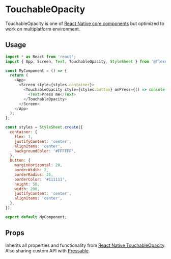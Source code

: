 
# TouchableOpacity

TouchableOpacity is one of [React Native core components](https://reactnative.dev/docs/touchableopacity) but optimized to work on multiplatform environment. 

## Usage
```javascript
import * as React from 'react';
import { App, Screen, Text, TouchableOpacity, StyleSheet } from '@flexn/create';

const MyComponent = () => {
  return (
    <App>
      <Screen style={styles.container}>
        <TouchableOpacity style={styles.button} onPress={() => console.log('Pressed')}>
          <Text>Press me</Text>
        </TouchableOpacity>
      </Screen>
    </App>
  );
};

const styles = StyleSheet.create({
  container: {
    flex: 1,
    justifyContent: 'center',
    alignItems: 'center',
    backgroundColor: '#FFFFFF',
  },
  button: {
    marginHorizontal: 20,
    borderWidth: 2,
    borderRadius: 25,
    borderColor: '#111111',
    height: 50,
    width: 200,
    justifyContent: 'center',
    alignItems: 'center',
  },
});

export default MyComponent;
```

## Props

Inherits all properties and functionality from [React Native TouchableOpacity](https://reactnative.dev/docs/touchableopacity). Also sharing custom API with [Pressable](pressable.mdx). 